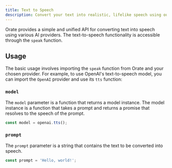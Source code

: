 ```yaml
---
title: Text to Speech
description: Convert your text into realistic, lifelike speech using our simple API that integrates seamlessly with many leading AI providers.
---
```


Orate provides a simple and unified API for converting text into speech using various AI providers. The text-to-speech functionality is accessible through the `speak` function.

## Usage

The basic usage involves importing the `speak` function from Orate and your chosen provider. For example, to use OpenAI's text-to-speech model, you can import the `OpenAI` provider and use its `tts` function:

<TextToSpeechDemo />

### `model`

The `model` parameter is a function that returns a model instance. The model instance is a function that takes a prompt and returns a promise that resolves to the speech of the prompt.

```ts
const model = openai.tts();
```

### `prompt`

The `prompt` parameter is a string that contains the text to be converted into speech.

```ts
const prompt = 'Hello, world!';
```
